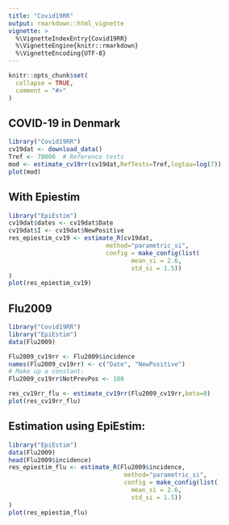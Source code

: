 ```yaml
---
title: "Covid19RR"
output: rmarkdown::html_vignette
vignette: >
  %\VignetteIndexEntry{Covid19RR}
  %\VignetteEngine{knitr::rmarkdown}
  %\VignetteEncoding{UTF-8}
---
```


```r
knitr::opts_chunk$set(
  collapse = TRUE,
  comment = "#>"
)
```

## COVID-19 in Denmark

```r
library("Covid19RR")
cv19dat <- download_data()
Tref <- 70000  # Reference tests
mod <- estimate_cv19rr(cv19dat,RefTests=Tref,logtau=log(7))
plot(mod)
```


## With Epiestim

```r
library("EpiEstim")
cv19dat$dates <- cv19dat$Date
cv19dat$I <- cv19dat$NewPositive
res_epiestim_cv19 <- estimate_R(cv19dat,
                           method="parametric_si",
                           config = make_config(list(
                                  mean_si = 2.6, 
                                  std_si = 1.5))
)
plot(res_epiestim_cv19)                           
```


## Flu2009


```r
library("Covid19RR")
library("EpiEstim")
data(Flu2009)

Flu2009_cv19rr <- Flu2009$incidence
names(Flu2009_cv19rr) <- c("Date", "NewPositive")
# Make up a constant:
Flu2009_cv19rr$NotPrevPos <- 100

res_cv19rr_flu <- estimate_cv19rr(Flu2009_cv19rr,beta=0)
plot(res_cv19rr_flu)
```


## Estimation using EpiEstim:

```r
library("EpiEstim")
data(Flu2009)
head(Flu2009$incidence)
res_epiestim_flu <- estimate_R(Flu2009$incidence, 
                                method="parametric_si",
                                config = make_config(list(
                                  mean_si = 2.6, 
                                  std_si = 1.5))
)
plot(res_epiestim_flu)
```
